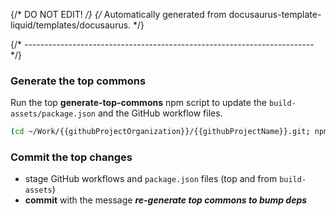 {/* DO NOT EDIT! */}
{/* Automatically generated from docusaurus-template-liquid/templates/docusaurus. */}

{/* ------------------------------------------------------------------------ */}

### Generate the top commons

Run the top **generate-top-commons** npm script to update the
`build-assets/package.json` and the GitHub workflow files.

```sh
(cd ~/Work/{{githubProjectOrganization}}/{{githubProjectName}}.git; npm run generate-top-commons)
```

### Commit the top changes

- stage GitHub workflows and `package.json` files (top and from `build-assets`)
- **commit** with the message _**re-generate top commons to bump deps**_

